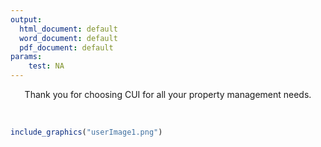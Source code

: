 ```yaml
---
output:
  html_document: default
  word_document: default
  pdf_document: default
params:
    test: NA
---
```

<center> Thank you for choosing CUI for all your property management needs. </center> <br/>

```r
include_graphics("userImage1.png")
```